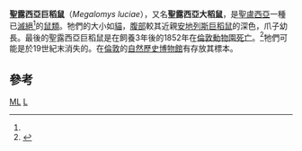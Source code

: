 {{Speciesbox
| status = EX 
| status_system = IUCN3.1
| extinct = 1881
| image = Mus Nat Hist Nat 25022013 Megalomys luciae.jpg
| status_ref = <ref name="IUCN">{{IUCN2008 | assessors=Turvey, S. & Helgen, K. | year=2008 | title=Megalomys luciae | id=12981 | downloaded=6 January 2009}}</ref>
| genus = Megalomys
| species = luciae
| authority = ([[Forsyth_Major|Forsyth Major]], 1901)
| synonyms = ''Oryzomys luciae'' Major, 1901
}}
'''聖露西亞巨稻鼠'''（''Megalomys luciae''），又名'''聖露西亞大稻鼠'''，是[[聖盧西亞|聖盧西亞]]一種已[[滅絕|滅絕]]<ref name="IUCN"/>的[[鼠類|鼠類]]。牠們的大小如[[貓|貓]]，[[腹部|腹部]]較其近親[[安地列斯巨稻鼠|安地列斯巨稻鼠]]的深色，爪子幼長。最後的聖露西亞巨稻鼠是在飼養3年後的1852年在[[倫敦動物園|倫敦動物園]][[死亡|死亡]]。<ref name="Flannery">{{cite book en | author = Flannery, T., and P. Schouten | year = 2001 | title = A Gap in Nature: Discovering the World's Extinct Animals | publisher = William Heinemann | location = London | isbn = 0434008192 (UK edition)}}</ref>牠們可能是於19世紀末消失的。在[[倫敦|倫敦]]的[[自然歷史博物館|自然歷史博物館]]有存放其標本。

==參考==
{{reflist}}

{{Taxonbar|from=Q1762153}}

[[Category:IUCN紅色名錄絕滅物種|ML]]
[[Category:巨稻鼠屬|L]]
